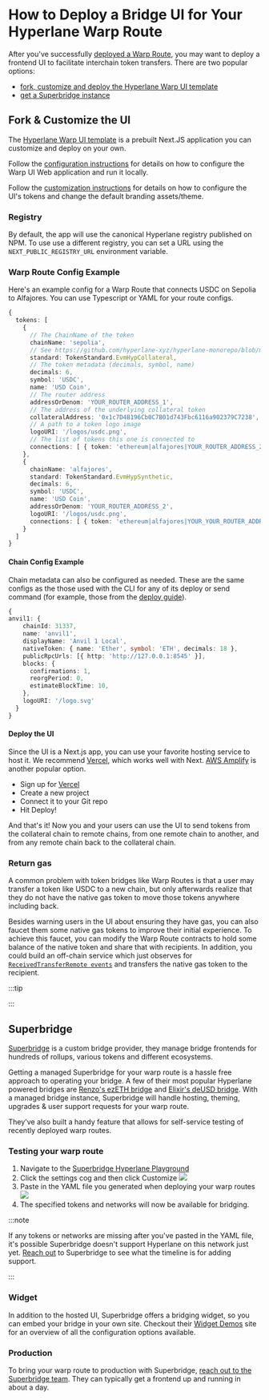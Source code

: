 
# How to Deploy a Bridge UI for Your Hyperlane Warp Route

After you've successfully [deployed a Warp Route](/docs/guides/deploy-warp-route.mdx), you may want to deploy a frontend UI to facilitate interchain token transfers. There are two popular options:

- [fork, customize and deploy the Hyperlane Warp UI template](#fork--customize-the-ui)
- [get a Superbridge instance](#superbridge)

## Fork & Customize the UI

The [Hyperlane Warp UI template](https://github.com/hyperlane-xyz/hyperlane-warp-ui-template) is a prebuilt Next.JS application you can customize and deploy on your own.

Follow the [configuration instructions](https://github.com/hyperlane-xyz/hyperlane-warp-ui-template/blob/main/README.md) for details on how to configure the Warp UI Web application and run it locally.

Follow the [customization instructions](https://github.com/hyperlane-xyz/hyperlane-warp-ui-template/blob/main/CUSTOMIZE.md) for details on how to configure the UI's tokens and change the default branding assets/theme.

### Registry

By default, the app will use the canonical Hyperlane registry published on NPM. To use use a different registry, you can set a URL using the `NEXT_PUBLIC_REGISTRY_URL` environment variable.

### Warp Route Config Example

Here's an example config for a Warp Route that connects USDC on Sepolia to Alfajores. You can use Typescript or YAML for your route configs.

```typescript
{
  tokens: [
    {
      // The ChainName of the token
      chainName: 'sepolia',
      // See https://github.com/hyperlane-xyz/hyperlane-monorepo/blob/main/typescript/sdk/src/token/TokenStandard.ts
      standard: TokenStandard.EvmHypCollateral,
      // The token metadata (decimals, symbol, name)
      decimals: 6,
      symbol: 'USDC',
      name: 'USD Coin',
      // The router address
      addressOrDenom: 'YOUR_ROUTER_ADDRESS_1',
      // The address of the underlying collateral token
      collateralAddress: '0x1c7D4B196Cb0C7B01d743Fbc6116a902379C7238',
      // A path to a token logo image
      logoURI: '/logos/usdc.png',
      // The list of tokens this one is connected to
      connections: [ { token: 'ethereum|alfajores|YOUR_ROUTER_ADDRESS_2' } ]
    },
    {
      chainName: 'alfajores',
      standard: TokenStandard.EvmHypSynthetic,
      decimals: 6,
      symbol: 'USDC',
      name: 'USD Coin',
      addressOrDenom: 'YOUR_ROUTER_ADDRESS_2',
      logoURI: '/logos/usdc.png',
      connections: [ { token: 'ethereum|alfajores|YOUR_YOUR_ROUTER_ADDRESS_2' } ]
    }
  ]
}
```

#### Chain Config Example

Chain metadata can also be configured as needed. These are the same configs as the those used with the CLI for any of its deploy or send command (for example, those from the [deploy guide](/docs/deploy-hyperlane.mdx)).

```typescript
{
anvil1: {
    chainId: 31337,
    name: 'anvil1',
    displayName: 'Anvil 1 Local',
    nativeToken: { name: 'Ether', symbol: 'ETH', decimals: 18 },
    publicRpcUrls: [{ http: 'http://127.0.0.1:8545' }],
    blocks: {
      confirmations: 1,
      reorgPeriod: 0,
      estimateBlockTime: 10,
    },
    logoURI: '/logo.svg'
  }
}
```

#### Deploy the UI

Since the UI is a Next.js app, you can use your favorite hosting service to host it. We recommend [Vercel](https://vercel.com), which works well with Next. [AWS Amplify](https://aws.amazon.com/amplify) is another popular option.

- Sign up for [Vercel](https://vercel.com/)
- Create a new project
- Connect it to your Git repo
- Hit Deploy!

And that's it! Now you and your users can use the UI to send tokens from the collateral chain to remote chains, from one remote chain to another, and from any remote chain back to the collateral chain.

### Return gas

A common problem with token bridges like Warp Routes is that a user may transfer a token like USDC to a new chain, but only afterwards realize that they do not have the native gas token to move those tokens anywhere including back.

Besides warning users in the UI about ensuring they have gas, you can also faucet them some native gas tokens to improve their initial experience. To achieve this faucet, you can modify the Warp Route contracts to hold some balance of the native token and share that with recipients. In addition, you could build an off-chain service which just observes for [`ReceivedTransferRemote events`](https://github.com/hyperlane-xyz/hyperlane-monorepo/blob/main/solidity/contracts/token/libs/TokenRouter.sol) and transfers the native gas token to the recipient.

:::tip

<TypescriptSdkPlaceholder />

:::

## Superbridge

[Superbridge](https://superbridge.app) is a custom bridge provider, they manage bridge frontends for hundreds of rollups, various tokens and different ecosystems.

Getting a managed Superbridge for your warp route is a hassle free approach to operating your bridge. A few of their most popular Hyperlane powered bridges are [Renzo's ezETH bridge](https://renzo.superbridge.app) and [Elixir's deUSD bridge](https://elixir.superbridge.app). With a managed bridge instance, Superbridge will handle hosting, theming, upgrades & user support requests for your warp route.

They've also built a handy feature that allows for self-service testing of recently deployed warp routes.

### Testing your warp route

1. Navigate to the [Superbridge Hyperlane Playground](https://hyperlane.superbridge.app)
2. Click the settings cog and then click Customize ![](/img/deploy-warp-ui/superbridge-settings.png)
3. Paste in the YAML file you generated when deploying your warp routes ![](/img/deploy-warp-ui/superbridge-paste-yaml.png)
4. The specified tokens and networks will now be available for bridging.

:::note

If any tokens or networks are missing after you've pasted in the YAML file, it's possible Superbridge doesn't support Hyperlane on this network just yet. [Reach out](mailto:support@superbridge.app) to Superbridge to see what the timeline is for adding support.

:::

### Widget

In addition to the hosted UI, Superbridge offers a bridging widget, so you can embed your bridge in your own site. Checkout their [Widget Demos](https://widget-demos.superbridge.app/) site for an overview of all the configuration options available.


### Production

To bring your warp route to production with Superbridge, [reach out to the Superbridge team](mailto:alex@superbridge.app). They can typically get a frontend up and running in about a day.
